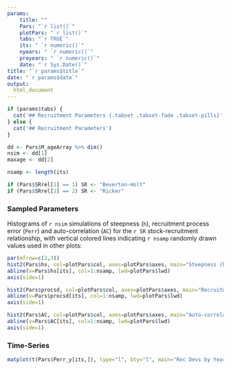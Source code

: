 ```yaml
---
params: 
    title: ""
    Pars: "`r list()`"
    plotPars: "`r list()`"
    tabs: "`r TRUE`"
    its: " `r numeric()`"
    nyears: " `r numeric()`"
    proyears: " `r numeric()`"
    date: "`r Sys.Date()`"
title: "`r params$title`"
date: "`r params$date`"
output:
  html_document
---
```



```r
if (params$tabs) {
  cat('## Recruitment Parameters {.tabset .tabset-fade .tabset-pills}' )
} else {
  cat('## Recruitment Parameters')
}

dd <- Pars$M_ageArray %>% dim()
nsim <- dd[1]
maxage <- dd[2]

nsamp <- length(its)

if (Pars$SRrel[1] == 1) SR <- "Beverton-Holt"
if (Pars$SRrel[1] == 2) SR <- "Ricker"

```

### Sampled Parameters 
Histograms of `r nsim` simulations of steepness (`h`), recruitment process error (`Perr`) and auto-correlation (`AC`) for the `r SR` stock-recruitment relationship, with vertical colored lines indicating `r nsamp` randomly drawn values used in other plots:

```r
par(mfrow=c(2,3))
hist2(Pars$hs, col=plotPars$col, axes=plotPars$axes, main="Steepness (h)", breaks=plotPars$breaks)
abline(v=Pars$hs[its], col=1:nsamp, lwd=plotPars$lwd)
axis(side=1)  

hist2(Pars$procsd, col=plotPars$col, axes=plotPars$axes, main="Recruitment process error (Perr)", breaks=plotPars$breaks)
abline(v=Pars$procsd[its], col=1:nsamp, lwd=plotPars$lwd)
axis(side=1) 

hist2(Pars$AC, col=plotPars$col, axes=plotPars$axes, main="Auto-correlation (AC)", breaks=plotPars$breaks)
abline(v=Pars$AC[its], col=1:nsamp, lwd=plotPars$lwd)
axis(side=1)

```

### Time-Series

```r
matplot(t(Pars$Perr_y[its,]), type="l", bty="l", main="Rec Devs by Year", lwd=plotPars$lwd, lty=1)
```

